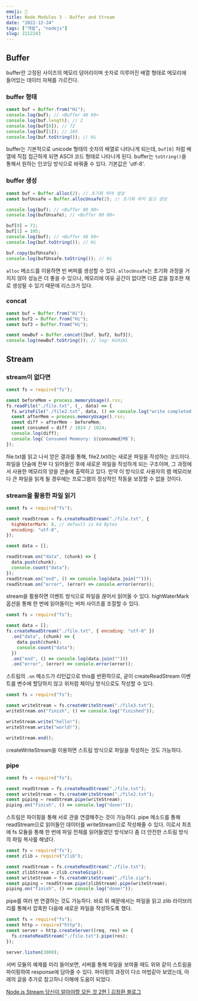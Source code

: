 ```yaml
---
emoji: 🤑
title: Node Modules 3 - Buffer and Stream
date: "2022-12-24"
tags: ["개발", "nodejs"]
slug: 2212243
---
```


## Buffer

buffer란 고정된 사이즈의 메모리 덩어리이며 숫자로 이루어진 배열 형태로 메모리에 들어있는 데이터 자체를 가르킨다.

### buffer 형태

```javascript
const buf = Buffer.from("Hi");
console.log(buf); // <Buffer 48 69>
console.log(buf.length); // 2
console.log(buf[0]); // 72
console.log(buf[1]); // 105
console.log(buf.toString()); // Hi
```

buffer는 기본적으로 unicode 형태의 숫자의 배열로 나타나게 되는데, `buf[0]` 처럼 배열에 직접 접근하게 되면 ASCII 코드 형태로 나타나게 된다. buffer는 `toString()`을 통해서 원하는 인코딩 방식으로 바꿔줄 수 있다. 기본값은 'utf-8'.

### buffer 생성

```javascript
const buf = Buffer.alloc(2); // 초기화 하여 생성
const bufUnsafe = Buffer.allocUnsafe(2); // 초기화 하지 않고 생성

console.log(buf); // <Buffer 00 00>
console.log(bufUnsafe); // <Buffer 00 00>

buf[0] = 72;
buf[1] = 105;
console.log(buf); // <Buffer 48 69>
console.log(buf.toString()); // Hi

buf.copy(bufUnsafe);
console.log(bufUnsafe.toString()); // Hi
```

`alloc` 메소드를 이용하면 빈 버퍼를 생성할 수 있다. `allocUnsafe`는 초기화 과정을 거치지 않아 성능은 더 좋을 수 있으나, 메모리에 여유 공간이 없다면 다른 값을 참조한 채로 생성될 수 있기 때문에 리스크가 있다.

### concat

```javascript
const buf = Buffer.from("Hi");
const buf2 = Buffer.from("Hi");
const buf3 = Buffer.from("Hi");

const newBuf = Buffer.concat([buf, buf2, buf3]);
console.log(newBuf.toString()); // log: HiHiHi
```

## Stream

### stream이 없다면

```javascript
const fs = require("fs");

const beforeMem = process.memoryUsage().rss;
fs.readFile("./file.txt", (_, data) => {
  fs.writeFile("./file2.txt", data, () => console.log("write completed!"));
  const afterMem = process.memoryUsage().rss;
  const diff = afterMem - beforeMem;
  const consumed = diff / 1024 / 1024;
  console.log(diff);
  console.log(`Consumed Memeory: ${consumed}MB`);
});
```

file.txt를 읽고 나서 얻은 결과를 통해, file2.txt라는 새로운 파일을 작성하는 코드이다. 파일을 단숨에 전부 다 읽어들인 후에 새로운 파일을 작성하게 되는 구조이며, 그 과정에서 사용한 메모리의 양을 콘솔에 출력하고 있다. 만약 이 방식으로 사용자의 램 메모리보다 큰 파일을 읽게 될 경우에는 프로그램의 정상적인 작동을 보장할 수 없을 것이다.

### stream을 활용한 파일 읽기

```javascript
const fs = require("fs");

const readStream = fs.createReadStream("./file.txt", {
  highWaterMark: 8, // default is 64 Bytes
  encoding: "utf-8",
});

const data = [];

readStream.on("data", (chunk) => {
  data.push(chunk);
  console.count("data");
});
readStream.on("end", () => console.log(data.join("")));
readStream.on("error", (error) => console.error(error));
```

stream을 활용하면 이벤트 방식으로 파일을 끊어서 읽어올 수 있다. highWaterMark 옵션을 통해 한 번에 읽어들이는 버퍼 사이즈를 조절할 수 있다.

```javascript
const fs = require("fs");

const data = [];
fs.createReadStream("./file.txt", { encoding: "utf-8" })
  .on("data", (chunk) => {
    data.push(chunk);
    console.count("data");
  })
  .on("end", () => console.log(data.join("")))
  .on("error", (error) => console.error(error));
```

스트림의 `.on` 메소드가 리턴값으로 this를 반환하므로, 굳이 createReadStream 이벤트를 변수에 할당하지 않고 위처럼 체이닝 방식으로도 작성할 수 있다.

```javascript
const fs = require("fs");

const writeStream = fs.createWriteStream("./file3.txt");
writeStream.on("finish", () => console.log("finished"));

writeStream.write("hello!");
writeStream.write("world!");

writeStream.end();
```

createWriteStream을 이용하면 스트림 방식으로 파일을 작성하는 것도 가능하다.

### pipe

```javascript
const fs = require("fs");

const readStream = fs.createReadStream("./file.txt");
const writeStream = fs.createWriteStream("./file2.txt");
const piping = readStream.pipe(writeStream);
piping.on("finish", () => console.log("done!"));
```

스트림은 파이핑을 통해 서로 관을 연결해주는 것이 가능하다. pipe 메소드를 통해 readStream으로 읽어들인 데이터를 writeStream으로 작성해줄 수 있다. 이로서 최초에 fs 모듈을 통해 한 번에 파일 전체를 읽어들였던 방식보다 좀 더 안전한 스트림 방식의 파일 복사를 해냈다.

```javascript
const fs = require("fs");
const zlib = require("zlib");

const readStream = fs.createReadStream("./file.txt");
const zlibStream = zlib.createGzip();
const writeStream = fs.createWriteStream("./file.zip");
const piping = readStream.pipe(zlibStream).pipe(writeStream);
piping.on("finish", () => console.log("done!"));
```

pipe를 여러 번 연결하는 것도 가능하다. 바로 위 예문에서는 파일을 읽고 zlib 라이브러리를 통해서 압축한 다음에 새로운 파일을 작성하도록 했다.

```javascript
const fs = require("fs");
const http = require("http");
const server = http.createServer((req, res) => {
  fs.createReadStream("./file.txt").pipe(res);
});

server.listen(3000);
```

서버 모듈의 예제를 미리 들어보면, 서버를 통해 파일을 보여줄 때도 위와 같이 스트림을 파이핑하여 response에 담아줄 수 있다. 파이핑의 과정이 다소 마법같아 보였는데, 아래의 글을 추가로 참고하니 이해에 도움이 되었다.

[Node.js Stream 당신이 알아야할 모든 것 2편 | 김정환 블로그](https://jeonghwan-kim.github.io/node/2017/08/07/node-stream-you-need-to-know-2.html)
